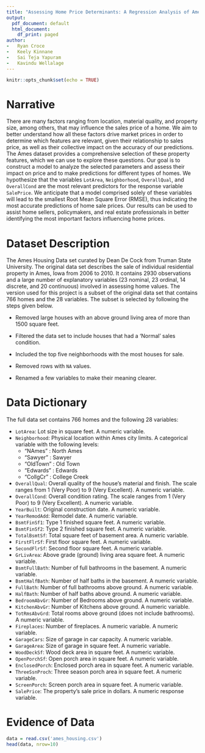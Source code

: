 ```yaml
---
title: "Assessing Home Price Determinants: A Regression Analysis of Ames Housing Data"
output:
  pdf_document: default
  html_document:
    df_print: paged
author: 
-   Ryan Croce
-   Keely Kinnane
-   Sai Teja Yapuram
-   Kavindu Wellalage
---
```


```r
knitr::opts_chunk$set(echo = TRUE)
```

# Narrative

There are many factors ranging from location, material quality, and property size, among others, that may influence the sales price of a home. We aim to better understand how all these factors drive market prices in order to determine which features are relevant, given their relationship to sales price, as well as their collective impact on the accuracy of our predictions. The Ames dataset provides a comprehensive selection of these property features, which we can use to explore these questions. Our goal is to construct a model to analyze the selected parameters and assess their impact on price and to make predictions for different types of homes. We hypothesize that the variables `LotArea`, `Neighborhood`, `OverallQual`, and `OverallCond` are the most relevant predictors for the response variable `SalePrice`. We anticipate that a model comprised solely of these variables will lead to the smallest Root Mean Square Error (RMSE), thus indicating the most accurate predictions of home sale prices. Our results can be used to assist home sellers, policymakers, and real estate professionals in better identifying the most important factors influencing home prices.

# Dataset Description

The Ames Housing Data set curated by Dean De Cock from Truman State University. The original data set describes the sale of individual residential property in Ames, Iowa from 2006 to 2010. It contains 2930 observations and a large number of explanatory
variables (23 nominal, 23 ordinal, 14 discrete, and 20 continuous) involved in assessing home values. The version used for this project is a subset of the original data set that contains 766 homes and the 28 variables. The subset is selected by following the steps given below.

-   Removed large houses with an above ground living area of more than 1500 square feet.

-   Filtered the data set to include houses that had a 'Normal' sales condition.

-   Included the top five neighborhoods with the most houses for sale.

-   Removed rows with `NA` values.

-   Renamed a few variables to make their meaning clearer.

# Data Dictionary

The full data set contains 766 homes and the following 28 variables:

-   `LotArea`: Lot size in square feet. A numeric variable.
-   `Neighborhood`: Physical location within Ames city limits. A categorical variable with the following levels:
    -   "NAmes" : North Ames
    -   "Sawyer" : Sawyer
    -   "OldTown" : Old Town
    -   "Edwards" : Edwards
    -   "CollgCr" : College Creek
-   `OverallQual`: Overall quality of the house's material and finish. The scale ranges from 1 (Very Poor) to 9 (Very Excellent). A numeric variable.
-   `OverallCond`: Overall condition rating. The scale ranges from 1 (Very Poor) to 9 (Very Excellent). A numeric variable.
-   `YearBuilt`: Original construction date. A numeric variable.
-   `YearRemodAdd`: Remodel date. A numeric variable.
-   `BsmtFinSf1`: Type 1 finished square feet. A numeric variable.
-   `BsmtFinSf2`: Type 2 finished square feet. A numeric variable.
-   `TotalBsmtSf`: Total square feet of basement area. A numeric variable.
-   `FirstFlrSf`: First floor square feet. A numeric variable.
-   `SecondFlrSf`: Second floor square feet. A numeric variable.
-   `GrLivArea`: Above grade (ground) living area square feet. A numeric variable.
-   `BsmtFullBath`: Number of full bathrooms in the basement. A numeric variable.
-   `BsmtHalfBath`: Number of half baths in the basement. A numeric variable.
-   `FullBath`: Number of full bathrooms above ground. A numeric variable.
-   `HalfBath`: Number of half baths above ground. A numeric variable.
-   `BedroomAbvGr`: Number of Bedrooms above ground. A numeric variable.
-   `KitchenAbvGr`: Number of Kitchens above ground. A numeric variable.
-   `TotRmsAbvGrd`: Total rooms above ground (does not include bathrooms). A numeric variable.
-   `Fireplaces`: Number of fireplaces. A numeric variable. A numeric variable.
-   `GarageCars`: Size of garage in car capacity. A numeric variable.
-   `GarageArea`: Size of garage in square feet. A numeric variable.
-   `WoodDeckSf`: Wood deck area in square feet. A numeric variable.
-   `OpenPorchSf`: Open porch area in square feet. A numeric variable.
-   `EnclosedPorch`: Enclosed porch area in square feet. A numeric variable.
-   `ThreeSsnProch`: Three season porch area in square feet. A numeric variable.
-   `ScreenPorch`: Screen porch area in square feet. A numeric variable.
-   `SalePrice`: The property's sale price in dollars. A numeric response variable.

# Evidence of Data

```r
data = read.csv('ames_housing.csv')
head(data, nrow=10)
```
